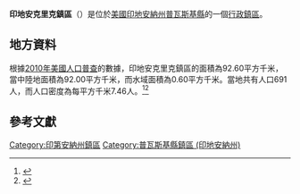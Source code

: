 {{noteTA
|G1=USState
|G2=地名
|G3=Unit
}}
{{Infobox settlement
|official_name            = 印地安克里克鎮區
|native_name = Indian Creek Township
|settlement_type          = [[行政鎮區|行政鎮區]]
|image_skyline            = 
|imagesize                = 
|image_map                = Map highlighting Indian Creek Township, Pulaski County, Indiana.svg
|mapsize                  = 250px
|pushpin_map  =USA Indiana
|pushpin_label = 印地安克里克鎮區
|pushpin_label_position   = top
|pushpin_map_caption      = 印地安克里克鎮區在印地安納州的位置
|subdivision_type         = [[世界政區索引|國家]]
|subdivision_type1        = [[美国州份|州份]]
|subdivision_type2        = [[印地安納州行政区划|縣]]
|subdivision_name         = [[美国|美国]]
|subdivision_name1        = [[印地安納州|印地安納州]]
|subdivision_name2        = [[普瓦斯基縣_(印地安納州)|普瓦斯基縣]]
|elevation_ft             = 699
|elevation_m              = 213
|timezone                 = [[北美东部時區|北美东部時區]]
|area_total_km2           = 92.60
|area_land_km2            = 92.00
|area_water_km2           = 0.60
|area_total_sq_mi         = 
|area_land_sq_mi          = 
|area_water_sq_mi         = 
|population_as_of         = [[2010年美國人口普查|2010]]
|population_footnotes     = 
|population_total         = 691
|population_density_km2   = auto
|population_density_sq_mi = auto
|utc_offset               = -5
|coordinates              = {{coord|40|57|07|N|86|30|57|W|type:city_region:US-AL_source:GNS-enwiki|display=inline,title}}
| coor_pinpoint           = 
| coordinates_footnotes   = 
|timezone_DST             = EDT
|utc_offset_DST           = -4
|postal_code_type         = [[美國郵區編號|郵區編號]]
|postal_code              = 46985, 46996
|area_code                = {{link-en|电话区号574|Area code 574|574}}
|blank_name = [[地名信息系统|GNIS ID]]
|blank_info = 453427
}}
'''印地安克里克鎮區'''（{{lang-en|Indian Creek Township}}）是位於[[美國|美國]][[印地安納州|印地安納州]][[普瓦斯基縣_(印地安納州)|普瓦斯基縣]]的一個[[行政鎮區|行政鎮區]]。

== 地方資料 ==
根據[[2010年美國人口普查|2010年美國人口普查]]的數據，印地安克里克鎮區的面積為92.60平方千米，當中陸地面積為92.00平方千米，而水域面積為0.60平方千米。當地共有人口691人，而人口密度為每平方千米7.46人。<ref name="GR8">{{cite web|url=http://factfinder2.census.gov|publisher=[[美国人口调查局|美国人口调查局]]|accessdate=2011-05-14|title=American FactFinder|archive-date=2013-09-11|archive-url=https://web.archive.org/web/20130911234518/http://factfinder2.census.gov/|dead-url=no}}</ref><ref>{{cite web|url=https://www.citypopulation.de/en/usa/indiana/admin/|title=USA: Indiana (Counties and Townships) - City Population|access-date=2020-08-17|archive-date=2020-04-22|archive-url=https://web.archive.org/web/20200422090607/https://www.citypopulation.de/en/usa/indiana/admin/|dead-url=no}}</ref>

== 參考文獻 ==
{{reflist}}

{{普瓦斯基縣 (印地安納州)}}

{{DEFAULTSORT:Indian Creek Township}}
[[Category:印第安納州鎮區|Category:印第安納州鎮區]]
[[Category:普瓦斯基縣鎮區_(印地安納州)|Category:普瓦斯基縣鎮區 (印地安納州)]]

{{Indiana-geo-stub}}
